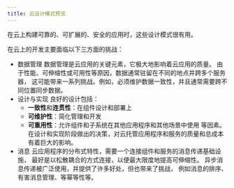```yaml
---
title: 云设计模式预览
---
```


在云上构建可靠的、可扩展的、安全的应用时，这些设计模式很有用。

在云上的开发主要面临以下三方面的挑战：

* 数据管理
  数据管理是云应用的关键元素，它极大地影响着云应用的质量。
  由于性能、可伸缩性或可用性等原因，数据通常驻留在不同的地点并跨多个服务器，
  这可能带来一系列挑战。例如，必须维护数据一致性，并且通常需要跨不同位置同步数据。
* 设计与实现
  良好的设计包括：
  - **一致性**和**连贯性**：在组件设计和部署上
  - **可维护性**：简化管理和开发
  - **可重用性**：允许组件和子系统在其他应用程序和其他场景中使用
  等因素。在设计和实现阶段做出的决策，对云托管应用程序和服务的质量和总成本有着巨大的影响。
* 消息
  云应用程序的分布式特性，需要一个连接组件和服务的消息传递基础设施，
  最好是以松散耦合的方式连接，以便最大限度地提高可伸缩性。
  异步消息传递被广泛使用，并提供了许多好处，但也带来了挑战，
  例如消息的排序、有害消息管理、等幂等性等。